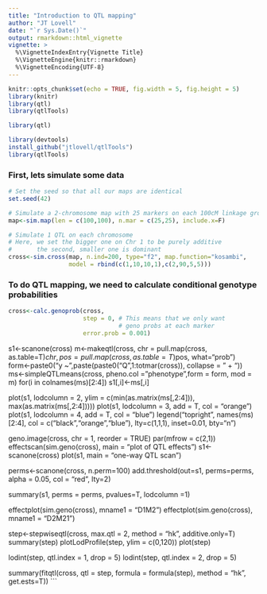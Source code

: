 ```yaml
---
title: "Introduction to QTL mapping"
author: "JT Lovell"
date: "`r Sys.Date()`"
output: rmarkdown::html_vignette
vignette: >
  %\VignetteIndexEntry{Vignette Title}
  %\VignetteEngine{knitr::rmarkdown}
  %\VignetteEncoding{UTF-8}
---
```


```r
knitr::opts_chunk$set(echo = TRUE, fig.width = 5, fig.height = 5)
library(knitr)
library(qtl)
library(qtlTools)
```

```r
library(qtl)

library(devtools)
install_github("jtlovell/qtlTools")
library(qtlTools)
```

### First, lets simulate some data
```r

# Set the seed so that all our maps are identical
set.seed(42) 

# Simulate a 2-chromosome map with 25 markers on each 100cM linkage group
map<-sim.map(len = c(100,100), n.mar = c(25,25), include.x=F)

# Simulate 1 QTL on each chromosome
# Here, we set the bigger one on Chr 1 to be purely additive
#       the second, smaller one is dominant
cross<-sim.cross(map, n.ind=200, type="f2", map.function="kosambi",
                 model = rbind(c(1,10,10,1),c(2,90,5,5)))
```

### To do QTL mapping, we need to calculate conditional genotype probabilities
```r
cross<-calc.genoprob(cross, 
                     step = 0, # This means that we only want 
                               # geno probs at each marker
                     error.prob = 0.001)
```


s1<-scanone(cross)
m<-makeqtl(cross, chr = pull.map(cross, as.table=T)$chr, 
           pos = pull.map(cross, as.table=T)$pos, 
           what="prob")
form<-paste0("y ~ ",paste(paste0("Q",1:totmar(cross)), collapse = " + "))
ms<-simpleQTLmeans(cross, pheno.col = "phenotype",form = form, mod = m)
for(i in colnames(ms)[2:4])  s1[,i]<-ms[,i]

plot(s1, lodcolumn = 2, ylim = c(min(as.matrix(ms[,2:4])), max(as.matrix(ms[,2:4]))))
plot(s1, lodcolumn = 3, add = T, col = "orange")
plot(s1, lodcolumn = 4, add = T, col = "blue")
legend("topright", names(ms)[2:4], col = c("black","orange","blue"), lty=c(1,1,1), inset=0.01, bty="n")

geno.image(cross, chr = 1, reorder = TRUE)
par(mfrow = c(2,1))
effectscan(sim.geno(cross), main = "plot of QTL effects")
s1<-scanone(cross)
plot(s1, main = "one-way QTL scan")

perms<-scanone(cross, n.perm=100)
add.threshold(out=s1, perms=perms, alpha = 0.05, col = "red", lty=2)

summary(s1, perms = perms, pvalues=T, lodcolumn =1)

effectplot(sim.geno(cross), mname1 = "D1M2")
effectplot(sim.geno(cross), mname1 = "D2M21")

step<-stepwiseqtl(cross, max.qtl = 2, method = "hk", additive.only=T)
summary(step)
plotLodProfile(step, ylim = c(0,120))
plot(step)

lodint(step, qtl.index = 1, drop = 5)
lodint(step, qtl.index = 2, drop = 5)

summary(fitqtl(cross, qtl = step, formula = formula(step), method = "hk", get.ests=T))
```

